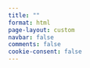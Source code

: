 ```yaml
---
title: ""
format: html
page-layout: custom
navbar: false
comments: false
cookie-consent: false
---
```


<script>
  window.location.replace("http://arxiv.org/abs/2504.11554");
</script>